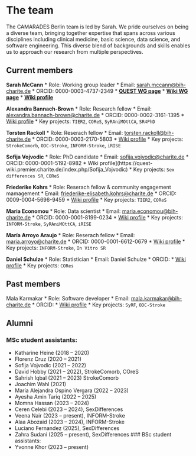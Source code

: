 # The team

The CAMARADES Berlin team is led by Sarah. We pride ourselves on being a diverse team, bringing together expertise that spans across various disciplines including clinical medicine, basic science, data science, and software engineering. This diverse blend of backgrounds and skills enables us to approach our research from multiple perspectives.

## Current members
**Sarah McCann**
* Role: Working group leader
* Email: [sarah.mccann@bih-charite.de](mailto:sarah.mccann@bih-charite.de)
* ORCID: 0000-0003-4737-2349
* [**QUEST WG page**](https://www.bihealth.org/en/quest/teams/team/research-group-mccann)
* [**Wiki WG page**](https://quest-wiki.premier.charite.de/index.php/Research_Group_McCann)
* [**Wiki profile**](https://quest-wiki.premier.charite.de/index.php/Sarah_McCann)

**Alexandra Bannach-Brown**
* Role: Research fellow
* Email: [alexandra.bannach-brown@charite.de](mailto:alexandra.bannach-brown@charite.de)
* ORCID: 0000-0002-3161-1395
* [Wiki profile](https://quest-wiki.premier.charite.de/index.php/Alexandra_Bannach-Brown)
* Key projects: `TIER2`, `COReS`, `SyRAniMOttCA`, `SR4PhD`

**Torsten Rackoll**
* Role: Reserach fellow
* Email: [torsten.rackoll@bih-charite.de](mailto:torsten.rackoll@bih-charite.de)
* ORCID: 0000-0003-2170-5803
* [Wiki profile](https://quest-wiki.premier.charite.de/index.php/Torsten_Rackoll)
* Key projects: `StrokeComorb`, `ODC-Stroke`, `INFORM-Stroke`, `iRISE`

**Sofija Vojvodic**
* Role: PhD candidate
* Email: 	[sofija.vojvodic@charite.de](mailto:sofija.vojvodic@charite.de)
* ORCID: 0000-0001-5192-8982
* Wiki profile](https://quest-wiki.premier.charite.de/index.php/Sofija_Vojvodic)
* Key projects: `Sex differences SR`, `COReS`

**Friederike Kohrs**
* Role: Reserach fellow & community engagement mamagement
* Email: [friederike-elisabeth.kohrs@charite.de](mailto:friederike-elisabeth.kohrs@charite.de)
* ORCID: 0009-0004-5696-9459
* [Wiki profile](https://quest-wiki.premier.charite.de/index.php/Friederike_Kohrs)
* Key projects: `TIER2`, `COReS`

**Maria Economou**
* Role: Data scientist
* Email: [maria.economou@bih-charite.de](mailto:maria.economou@bih-charite.de)
* ORCID: 0000-0001-8199-0234
* [Wiki profile](https://quest-wiki.premier.charite.de/index.php/Maria_Economou)
* Key projects: `INFORM-Stroke`, `SyRAniMOttCA`, `iRISE`

**María Arroyo Araujo**
* Role: Reserach fellow
* Email: [maria.arroyo@charite.de](mailto:maria.arroyo@charite.de)
* ORCID: 0000-0001-6612-0679
* [Wiki profile](https://quest-wiki.premier.charite.de/index.php/Mar%C3%ADa_Arroyo_Araujo)
* Key projects: `INFORM-Stroke`, `In Vitro SR`

**Daniel Schulze**
* Role: Statistician
* Email: Daniel Schulze
* ORCID:
* [Wiki profile](https://quest-wiki.premier.charite.de/index.php/Daniel_Schulze)
* Key projects: `CORes`

## Past members

Mala Karmakar
* Role: Software developer
* Email: [mala.karmakar@bih-charite.de](mailto:mala.karmakar@bih-charite.de)
* ORCID:
* [Wiki profile](https://quest-wiki.premier.charite.de/index.php/Mala_Karmakar)
* Key projects: `SyRF`, `ODC-Stroke`

## Alumni
### MSc student assistants:
* Katharine Heine (2018 – 2020)
* Florenz Cruz (2020 – 2021)
* Sofija Vojvodic (2021 – 2022)
* David Hobby (2021 – 2022), StrokeComorb, COreS
* Sahrish Iqbal (2021 – 2023) StrokeComorb
* Joachim Wahl (2021)
* María Alejandra Ospino Vergara (2022 – 2023)
* Ayesha Amin Tariq (2022 – 2025)
* Momna Hassan (2023 – 2024)
* Ceren Celebi (2023 – 2024), SexDifferences
* Veena Nair (2023 – present), INFORM-Stroke
* Alaa Abozaid (2023 – 2024), INFORM-Stroke
* Luciano Fernandez (2025), SexDifferences
* Zahra Sudani (2025 – present), SexDifferences
### BSc student assistants:
* Yvonne Khor (2023 – present)
